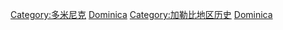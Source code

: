 [[Category:多米尼克|Category:多米尼克]]
[[Category:北美洲各国历史|Dominica]]
[[Category:加勒比地区历史|Category:加勒比地区历史]]
[[Category:各島嶼歷史|Dominica]]